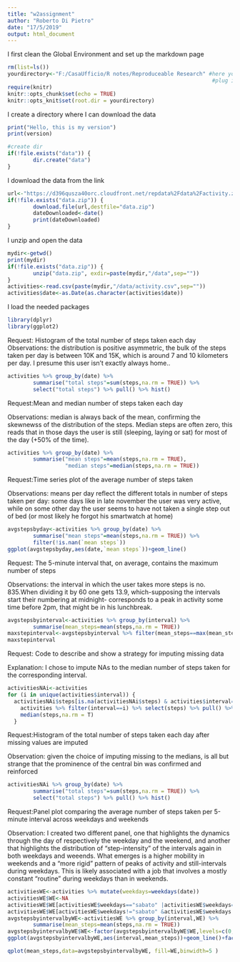 ---
title: "w2assignment"
author: "Roberto Di Pietro"
date: "17/5/2019"
output: html_document
---

I first clean the Global Environment and set up the markdown page
```{r setup 1, include=FALSE}
rm(list=ls())
yourdirectory<-"F:/CasaUfficio/R notes/Reproduceable Research" #here you 
                                                                #plug in yours
require(knitr)
knitr::opts_chunk$set(echo = TRUE)
knitr::opts_knit$set(root.dir = yourdirectory)

```

I create a directory where I can download the data

```{r setup 2}
print("Hello, this is my version")
print(version)

#create dir
if(!file.exists("data")) {
        dir.create("data")
}

```

I download the data from the link
```{r download}

url<-"https://d396qusza40orc.cloudfront.net/repdata%2Fdata%2Factivity.zip"
if(!file.exists("data.zip")) {
        download.file(url,destfile="data.zip")
        dateDownloaded<-date()
        print(dateDownloaded)
}

```

I unzip and open the data
```{r open}
mydir<-getwd()
print(mydir)
if(!file.exists("data.zip")) {
        unzip("data.zip", exdir=paste(mydir,"/data",sep=""))  
}
activities<-read.csv(paste(mydir,"/data/activity.csv",sep=""))
activities$date<-as.Date(as.character(activities$date))
```

I load the needed packages

```{r libraries}
library(dplyr)
library(ggplot2)
```


Request: Histogram of the total number of steps taken each day
Observations: the distribution is positive asymmetric, the bulk of the steps taken per day is between 10K and 15K, which is around 7 and 10 kilometers per day. I presume this user isn't exactly always home.. 

```{r 2}
activities %>% group_by(date) %>% 
        summarise("total steps"=sum(steps,na.rm = TRUE)) %>% 
        select("total steps") %>% pull() %>% hist()
```

Request:Mean and median number of steps taken each day

Observations: median is always back of the mean, confirming the skewnewss of the distribution of the steps. Median steps are often zero, this reads that in those days the user is still (sleeping, laying or sat) for most of the day (+50% of the time).

```{r 3}
activities %>% group_by(date) %>% 
        summarise("mean steps"=mean(steps,na.rm = TRUE),
                  "median steps"=median(steps,na.rm = TRUE))
```

Request:Time series plot of the average number of steps taken

Observations: means per day reflect the different totals in number of steps taken per day: some days like in late november the user was very active, while on some other day the user seems to have not taken a single step out of bed (or most likely he forgot his smartwatch at home)

```{r 4}
avgstepsbyday<-activities %>% group_by(date) %>% 
        summarise("mean steps"=mean(steps,na.rm = TRUE)) %>% 
        filter(!is.nan(`mean steps`))
ggplot(avgstepsbyday,aes(date,`mean steps`))+geom_line()
```

Request: The 5-minute interval that, on average, contains the maximum number of steps

Observations: the interval in which the user takes more steps is no. 835.When dividing it by 60 one gets 13.9, which-supposing the intervals start their numbering at midnight- corresponds to a peak in activity some time before 2pm, that might be in his lunchbreak. 

```{r 5}
avgstepsbyinterval<-activities %>% group_by(interval) %>% 
        summarise(mean_steps=mean(steps,na.rm = TRUE)) 
maxstepinterval<-avgstepsbyinterval %>% filter(mean_steps==max(mean_steps)) 
maxstepinterval
```

Request: Code to describe and show a strategy for imputing missing data

Explanation: I chose to impute NAs to the median number of steps taken for the corresponding interval. 

```{r 6}
activitiesNAi<-activities 
for (i in unique(activities$interval)) {
  activitiesNAi$steps[is.na(activitiesNAi$steps) & activities$interval==i]<-
    activities %>% filter(interval==i) %>% select(steps) %>% pull() %>%
    median(steps,na.rm = T)   
  }

```

Request:Histogram of the total number of steps taken each day after missing values are 
imputed

Observation: given the choice of imputing missing to the medians, is all but strange that the prominence of the central bin was confirmed and reinforced

```{r 7}
activitiesNAi %>% group_by(date) %>% 
        summarise("total steps"=sum(steps,na.rm = TRUE)) %>% 
        select("total steps") %>% pull() %>% hist()
```

Request:Panel plot comparing the average number of steps taken per 5-minute interval 
across weekdays and weekends

Observation: I created two different panel, one that highlights the dynamics through the day of respectively the weekday and the weekend, and another that highlights the distribution of "step-intensity" of the intervals again in both weekdays and weeends.
What emerges is a higher mobility in weekends and a "more rigid" pattern of peaks of activity and still-intervals during weekdays. This is likely associated with a job that involves a mostly constant "routine" during weekdays than in weekends.

```{r 8}
activitiesWE<-activities %>% mutate(weekdays=weekdays(date))
activitiesWE$WE<-NA
activitiesWE$WE[activitiesWE$weekdays=="sabato" |activitiesWE$weekdays=="domenica"] <-1
activitiesWE$WE[activitiesWE$weekdays!="sabato" &activitiesWE$weekdays!="domenica"] <-0
avgstepsbyintervalbyWE<-activitiesWE %>% group_by(interval,WE) %>% 
        summarise(mean_steps=mean(steps,na.rm = TRUE))
avgstepsbyintervalbyWE$WE<-factor(avgstepsbyintervalbyWE$WE,levels=c(0,1),labels=c("weekday","weekend"))
ggplot(avgstepsbyintervalbyWE,aes(interval,mean_steps))+geom_line()+facet_grid(.~WE)
```


```{r 8b}
qplot(mean_steps,data=avgstepsbyintervalbyWE, fill=WE,binwidth=5 )
```
